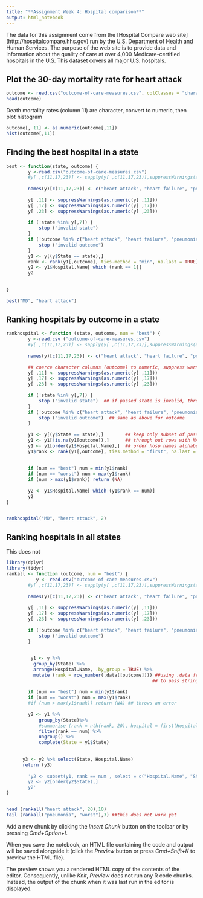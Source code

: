 ```yaml
---
title: "**Assignment Week 4: Hospital comparison**"
output: html_notebook
---
```

The data for this assignment come from the [Hospital Compare web site] (http://hospitalcompare.hhs.gov) run by the U.S. Department of Health and Human Services. The purpose of the web site is to provide data and information about the quality of care at over 4,000 Medicare-certified hospitals in the U.S. This dataset covers all major U.S. hospitals.

## Plot the 30-day mortality rate for heart attack 

```r
outcome <- read.csv("outcome-of-care-measures.csv", colClasses = "character")
head(outcome)
```
Death mortality rates (column 11) are character, convert to numeric, then plot histogram
```r
outcome[, 11] <- as.numeric(outcome[,11])
hist(outcome[,11])
```

## Finding the best hospital in a state 


```r

best <- function(state, outcome) {
        y <-read.csv("outcome-of-care-measures.csv")
        #y[ ,c(11,17,23)] <- sapply(y[ ,c(11,17,23)],suppressWarnings(as.numeric))
        
        names(y)[c(11,17,23)] <- c("heart attack", "heart failure", "pneumonia")
        
        y[ ,11] <- suppressWarnings(as.numeric(y[ ,11])) 
        y[ ,17] <- suppressWarnings(as.numeric(y[ ,17]))
        y[ ,23] <- suppressWarnings(as.numeric(y[ ,23]))
        
        if (!state %in% y[,7]) {
            stop ("invalid state")  
        }
        if (!outcome %in% c("heart attack", "heart failure", "pneumonia")) {
            stop ("invalid outcome")  
        }
        y1 <- y[(y$State == state),]
        rank <- rank(y1[,outcome], ties.method = "min", na.last = TRUE)
        y2 <- y1$Hospital.Name[ which (rank == 1)] 
        y2
      
        
}

best("MD", "heart attack")


```

## Ranking hospitals by outcome in a state 

```r
rankhospital <- function (state, outcome, num = "best") {
        y <-read.csv ("outcome-of-care-measures.csv")
        #y[ ,c(11,17,23)] <- sapply(y[ ,c(11,17,23)],suppressWarnings(as.numeric))
        
        names(y)[c(11,17,23)] <- c("heart attack", "heart failure", "pneumonia")
        
        ## coerce character columns (outcome) to numeric, suppress warning
        y[ ,11] <- suppressWarnings(as.numeric(y[ ,11])) 
        y[ ,17] <- suppressWarnings(as.numeric(y[ ,17]))
        y[ ,23] <- suppressWarnings(as.numeric(y[ ,23]))
        
        if (!state %in% y[,7]) {
            stop ("invalid state")  ## if passed state is invalid, throw error 
        }
        if (!outcome %in% c("heart attack", "heart failure", "pneumonia")) {
            stop ("invalid outcome")  ## same as above for outcome 
        }
      
        y1 <- y[(y$State == state),]        ## keep only subset of passed state 
        y1 <- y1[!is.na(y1[outcome]),]      ## through out rows with NA for outcome
        y1 <- y1[order(y1$Hospital.Name),]  ## order hosp names alphabetically 
        y1$rank <- rank(y1[,outcome], ties.method = "first", na.last = TRUE)
        
      
        if (num == "best") num = min(y1$rank)
        if (num == "worst") num = max(y1$rank)
        if (num > max(y1$rank)) return (NA)
        
        y2 <- y1$Hospital.Name[ which (y1$rank == num)] 
        y2
}


rankhospital("MD", "heart attack", 2)
```


## Ranking hospitals in all states 
This does not 
```r
library(dplyr)
library(tidyr)
rankall <- function (outcome, num = "best") {
           y <- read.csv("outcome-of-care-measures.csv")
        #y[ ,c(11,17,23)] <- sapply(y[ ,c(11,17,23)],suppressWarnings(as.numeric))
        
        names(y)[c(11,17,23)] <- c("heart attack", "heart failure", "pneumonia")
        
        y[ ,11] <- suppressWarnings(as.numeric(y[ ,11])) 
        y[ ,17] <- suppressWarnings(as.numeric(y[ ,17]))
        y[ ,23] <- suppressWarnings(as.numeric(y[ ,23]))
        
        if (!outcome %in% c("heart attack", "heart failure", "pneumonia")) {
            stop ("invalid outcome")  
        }
        
      
         y1 <- y %>%
          group_by(State) %>%
          arrange(Hospital.Name, .by_group = TRUE) %>%
          mutate (rank = row_number(.data[[outcome]])) ##using .data from rland  
                                                      ## to pass string args from function  
        
        if (num == "best") num = min(y1$rank)
        if (num == "worst") num = max(y1$rank)
        #if (num > max(y1$rank)) return (NA) ## throws an error
        
        y2 <- y1 %>%
            group_by(State)%>% 
            #summarise (rank = nth(rank, 20), hospital = first(Hospital.Name))
            filter(rank == num) %>%
            ungroup() %>%
            complete(State = y1$State)
           
         
      y3 <- y2 %>% select(State, Hospital.Name)
      return (y3)
         
        'y2 <- subset(y1, rank == num , select = c("Hospital.Name", "State"))
        y2 <- y2[order(y2$State),]
        y2'
}


head (rankall("heart attack", 20),10)
tail (rankall("pneumonia", "worst"),3) ##this does not work yet 

```

Add a new chunk by clicking the *Insert Chunk* button on the toolbar or by pressing *Cmd+Option+I*.

When you save the notebook, an HTML file containing the code and output will be saved alongside it (click the *Preview* button or press *Cmd+Shift+K* to preview the HTML file). 

The preview shows you a rendered HTML copy of the contents of the editor. Consequently, unlike *Knit*, *Preview* does not run any R code chunks. Instead, the output of the chunk when it was last run in the editor is displayed.

